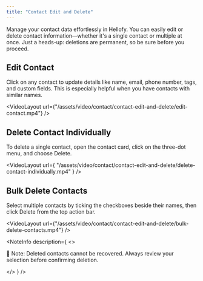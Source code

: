 ```yaml
---
title: "Contact Edit and Delete"
---
```


Manage your contact data effortlessly in Hellofy. You can easily edit or delete contact information—whether it's a single contact or multiple at once. Just a heads-up: deletions are permanent, so be sure before you proceed.

## Edit Contact

Click on any contact to update details like name, email, phone number, tags, and custom fields. This is especially helpful when you have contacts with similar names.

<VideoLayout
  url={"/assets/video/contact/contact-edit-and-delete/edit-contact.mp4"}
/>

## Delete Contact Individually

To delete a single contact, open the contact card, click on the three-dot menu, and choose Delete.

<VideoLayout
  url={
    "/assets/video/contact/contact-edit-and-delete/delete-contact-individually.mp4"
  }
/>

## Bulk Delete Contacts

Select multiple contacts by ticking the checkboxes beside their names, then click Delete from the top action bar.

<VideoLayout
  url={"/assets/video/contact/contact-edit-and-delete/bulk-delete-contacts.mp4"}
/>

<NoteInfo
  description={
    <>
      <p className="text-sm text-fd-foreground !my-0 px-2 py-2 font-semibold">
        📝 Note: Deleted contacts cannot be recovered. Always review your
        selection before confirming deletion.
      </p>
    </>
  }
/>
